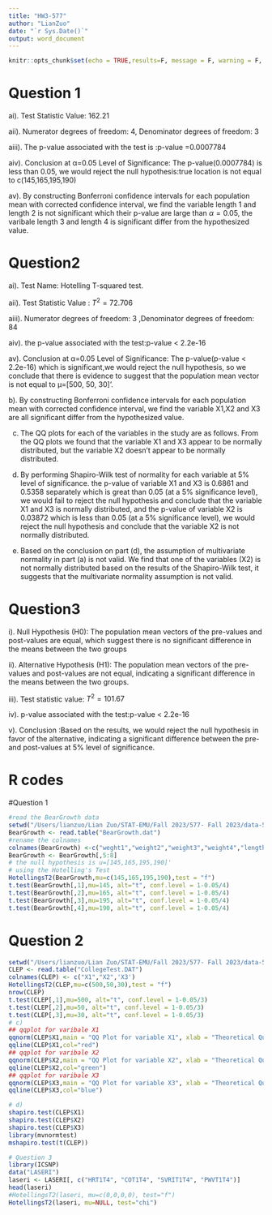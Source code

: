 ```yaml
---
title: "HW3-577"
author: "LianZuo"
date: "`r Sys.Date()`"
output: word_document
---
```


```r
knitr::opts_chunk$set(echo = TRUE,results=F, message = F, warning = F, fig.show = "nohide", comment="")
```

# Question 1

ai). Test Statistic Value: 162.21

aii). Numerator degrees of freedom: 4, Denominator degrees of freedom: 3

aiii). The p-value associated with the test is :p-value  =0.0007784

aiv). Conclusion at α=0.05 Level of Significance: The p-value(0.0007784) is less than 0.05, we would reject the null hypothesis:true location is not equal to c(145,165,195,190)

av). By constructing Bonferroni confidence intervals for each population mean with corrected confidence interval, we find the variable length 1 and length 2 is not significant which their p-value are large than $\alpha=0.05$, the varibale length 3 and length 4 is significant differ from the hypothesized value.

# Question2

ai). Test Name: Hotelling T-squared test.

aii). Test Statistic Value : $T^2=72.706$ 

aiii). Numerator degrees of freedom: 3 ,Denominator degrees of freedom: 84

aiv). the p-value associated with the test:p-value < 2.2e-16

av). Conclusion at α=0.05 Level of Significance: The p-value(p-value < 2.2e-16)  which is significant,we would reject the null hypothesis, so we conclude that there is evidence to suggest that the population mean vector is not equal to μ=[500, 50, 30]'.

b). By constructing Bonferroni confidence intervals for each population mean with corrected confidence interval, we find the variable X1,X2 and X3 are all significant differ from the hypothesized value.

c) The QQ plots for each of the variables in the study are as follows. From the QQ plots we found that the variable X1 and X3 appear to be normally distributed, but the variable X2 doesn't appear to be normally distributed.

d) By performing Shapiro-Wilk test of normality for each variable at 5% level of significance. the p-value of variable X1 and X3 is 0.6861 and 0.5358 separately which is great than 0.05 (at a 5% significance level), we would fail to reject the null hypothesis and conclude that the variable X1 and X3 is  normally distributed, and the p-value of variable X2 is 0.03872 which is less than 0.05 (at a 5% significance level), we would reject the null hypothesis and conclude that the variable X2 is not normally distributed.

e) Based on the conclusion on part (d), the assumption of multivariate normality in part (a) is not valid. We find that one of the variables (X2) is not normally distributed based on the results of the Shapiro-Wilk test, it suggests that the multivariate normality assumption is not valid. 

# Question3

i). Null Hypothesis (H0): The population mean vectors of the pre-values and post-values are equal, which suggest there is no significant difference in the means between the two groups

ii). Alternative Hypothesis (H1): The population mean vectors of the pre-values and post-values are not equal, indicating a significant difference in the means between the two groups.

iii). Test statistic value: $T^2=101.67$ 

iv). p-value associated with the test:p-value < 2.2e-16

v). Conclusion :Based on the results, we would reject the null hypothesis in favor of the alternative, indicating a significant difference between the pre- and post-values at 5% level of significance.


# R codes
#Question 1
```r
#read the BearGrowth data
setwd("/Users/lianzuo/Lian Zuo/STAT-EMU/Fall 2023/577- Fall 2023/data-577")
BearGrowth <- read.table("BearGrowth.dat")
#rename the colnames
colnames(BearGrowth) <-c("weght1","weight2","weight3","weight4","length1","length2","length3","length4")
BearGrowth <- BearGrowth[,5:8]
# the null hypothesis is u=[145,165,195,190]'
# using the Hotelling's Test
HotellingsT2(BearGrowth,mu=c(145,165,195,190),test = "f")
t.test(BearGrowth[,1],mu=145, alt="t", conf.level = 1-0.05/4)
t.test(BearGrowth[,2],mu=165, alt="t", conf.level = 1-0.05/4)
t.test(BearGrowth[,3],mu=195, alt="t", conf.level = 1-0.05/4)
t.test(BearGrowth[,4],mu=190, alt="t", conf.level = 1-0.05/4)
```
# Question 2
```r
setwd("/Users/lianzuo/Lian Zuo/STAT-EMU/Fall 2023/577- Fall 2023/data-577")
CLEP <- read.table("CollegeTest.DAT")
colnames(CLEP) <- c("X1","X2",'X3')
HotellingsT2(CLEP,mu=c(500,50,30),test = "f")
nrow(CLEP)
t.test(CLEP[,1],mu=500, alt="t", conf.level = 1-0.05/3)
t.test(CLEP[,2],mu=50, alt="t", conf.level = 1-0.05/3)
t.test(CLEP[,3],mu=30, alt="t", conf.level = 1-0.05/3)
# c)
## qqplot for varibale X1
qqnorm(CLEP$X1,main = "QQ Plot for variable X1", xlab = "Theoretical Quantiles", ylab = "Sample Quantiles")
qqline(CLEP$X1,col="red")
## qqplot for varibale X2
qqnorm(CLEP$X2,main = "QQ Plot for variable X2", xlab = "Theoretical Quantiles", ylab = "Sample Quantiles")
qqline(CLEP$X2,col="green")
## qqplot for varibale X3
qqnorm(CLEP$X3,main = "QQ Plot for variable X3", xlab = "Theoretical Quantiles", ylab = "Sample Quantiles")
qqline(CLEP$X3,col="blue")

# d)
shapiro.test(CLEP$X1)
shapiro.test(CLEP$X2)
shapiro.test(CLEP$X3)
library(mvnormtest)
mshapiro.test(t(CLEP))
```


```r
# Question 3
library(ICSNP)
data("LASERI")
laseri <- LASERI[, c("HRT1T4", "COT1T4", "SVRIT1T4", "PWVT1T4")]
head(laseri)
#HotellingsT2(laseri, mu=c(0,0,0,0), test="f")
HotellingsT2(laseri, mu=NULL, test="chi")
```



















